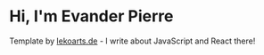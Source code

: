 # Hi, I'm Evander Pierre

Template by [lekoarts.de](https://www.lekoarts.de?utm_source=cara&utm_medium=Starter) - I write about JavaScript and React there!
